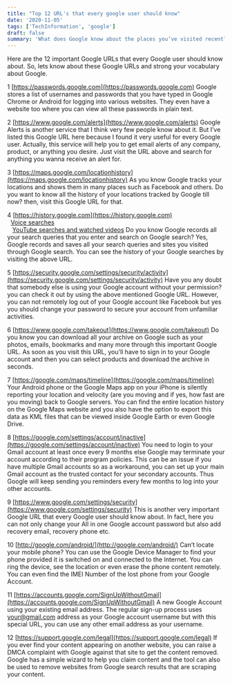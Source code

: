 ```yaml
---
title: "Top 12 URL's that every google user should know"
date: '2020-11-05'
tags: ['TechInformation', 'google']
draft: false
summary: 'What does Google know about the places you’ve visited recently? What are your interests as determined by Google? Where does Google keep a list of every word that you’ve ever typed in the search box? Where can you get a list of Google ads that were of interest to you?'
---
```


Here are the 12 important Google URLs that every Google user should know about. So, lets know about these Google URLs and strong your vocabulary about Google.

1 [https://passwords.google.com](https://passwords.google.com)
Google stores a list of usernames and passwords that you have typed in Google Chrome or Android for logging into various websites. They even have a website too where you can view all these passwords in plain text.

2 [https://www.google.com/alerts](https://www.google.com/alerts)
Google Alerts is another service that I think very few people know about it. But I’ve listed this Google URL here because I found it very useful for every Google user. Actually, this service will help you to get email alerts of any company, product, or anything you desire. Just visit the URL above and search for anything you wanna receive an alert for.

3 [https://maps.google.com/locationhistory](https://maps.google.com/locationhistory)
As you know Google tracks your locations and shows them in many places such as Facebook and others. Do you want to know all the history of your locations tracked by Google till now? then, visit this Google URL for that.

4 [https://history.google.com](https://history.google.com) \
 &nbsp;&nbsp;[Voice searches](https://google.com/history/audio) \
 &nbsp;&nbsp; [YouTube searches and watched videos](https://youtube.com/feed/history)
Do you know Google records all your search queries that you enter and search on Google search? Yes, Google records and saves all your search queries and sites you visited through Google search. You can see the history of your Google searches by visiting the above URL.

5 [https://security.google.com/settings/security/activity](https://security.google.com/settings/security/activity)
Have you any doubt that somebody else is using your Google account without your permission? you can check it out by using the above mentioned Google URL. However, you can not remotely log out of your Google account like Facebook but yes you should change your password to secure your account from unfamiliar activities.

6 [https://www.google.com/takeout](https://www.google.com/takeout)
Do you know you can download all your archive on Google such as your photos, emails, bookmarks and many more through this important Google URL. As soon as you visit this URL, you’ll have to sign in to your Google account and then you can select products and download the archive in seconds.

7 [https://google.com/maps/timeline](https://google.com/maps/timeline)
Your Android phone or the Google Maps app on your iPhone is silently reporting your location and velocity (are you moving and if yes, how fast are you moving) back to Google servers. You can find the entire location history on the Google Maps website and you also have the option to export this data as KML files that can be viewed inside Google Earth or even Google Drive.

8 [https://google.com/settings/account/inactive](https://google.com/settings/account/inactive)
You need to login to your Gmail account at least once every 9 months else Google may terminate your account according to their program policies. This can be an issue if you have multiple Gmail accounts so as a workaround, you can set up your main Gmail account as the trusted contact for your secondary accounts. Thus Google will keep sending you reminders every few months to log into your other accounts.

9 [https://www.google.com/settings/security](https://www.google.com/settings/security)
This is another very important Google URL that every Google user should know about. In fact, here you can not only change your All in one Google account password but also add recovery email, recovery phone etc.

10 [http://google.com/android/](http://google.com/android/)
Can’t locate your mobile phone? You can use the Google Device Manager to find your phone provided it is switched on and connected to the Internet. You can ring the device, see the location or even erase the phone content remotely. You can even find the IMEI Number of the lost phone from your Google Account.

11 [https://accounts.google.com/SignUpWithoutGmail](https://accounts.google.com/SignUpWithoutGmail)
A new Google Account using your existing email address. The regular sign-up process uses your@gmail.com address as your Google account username but with this special URL, you can use any other email address as your username.

12 [https://support.google.com/legal](https://support.google.com/legal)
If you ever find your content appearing on another website, you can raise a DMCA complaint with Google against that site to get the content removed. Google has a simple wizard to help you claim content and the tool can also be used to remove websites from Google search results that are scraping your content.

